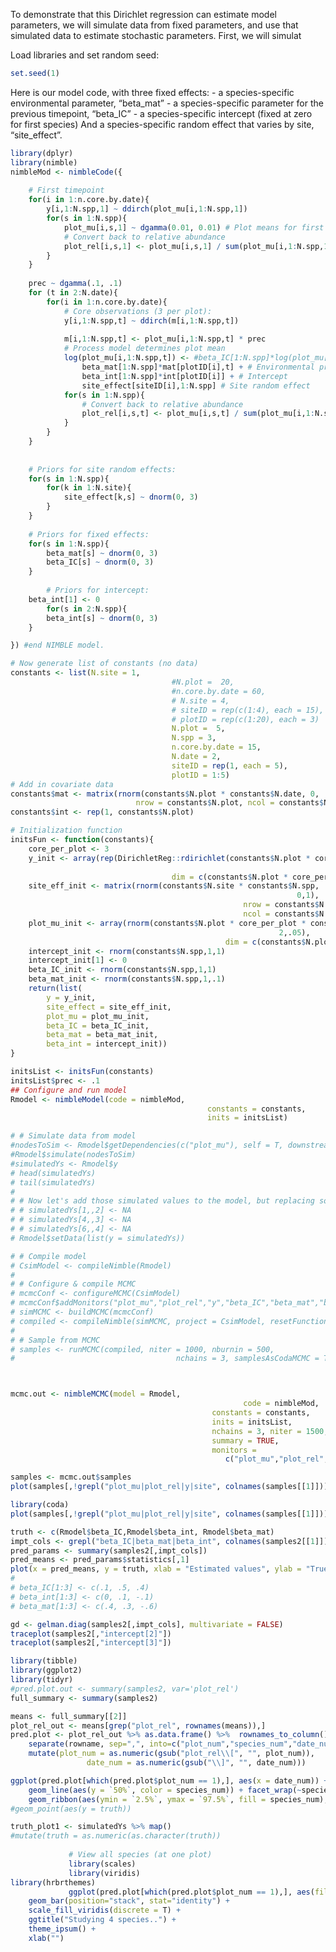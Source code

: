 To demonstrate that this Dirichlet regression can estimate model parameters, we will simulate data from fixed parameters, and use that simulated data to estimate stochastic parameters. First, we will simulat 

Load libraries and set random seed:
```r
set.seed(1)
```

Here is our model code, with three fixed effects: 
	- a species-specific environmental parameter, "beta_mat"
	- a species-specific parameter for the previous timepoint, "beta_IC"
	- a species-specific intercept (fixed at zero for first species)
And a species-specific random effect that varies by site, "site_effect".

```r
library(dplyr)
library(nimble)
nimbleMod <- nimbleCode({ 
	
	# First timepoint
	for(i in 1:n.core.by.date){
		y[i,1:N.spp,1] ~ ddirch(plot_mu[i,1:N.spp,1])
		for(s in 1:N.spp){
			plot_mu[i,s,1] ~ dgamma(0.01, 0.01) # Plot means for first date
			# Convert back to relative abundance
			plot_rel[i,s,1] <- plot_mu[i,s,1] / sum(plot_mu[i,1:N.spp,1])
		}
	}
	
	prec ~ dgamma(.1, .1)
	for (t in 2:N.date){
		for(i in 1:n.core.by.date){
			# Core observations (3 per plot):
			y[i,1:N.spp,t] ~ ddirch(m[i,1:N.spp,t])
			
			m[i,1:N.spp,t] <- plot_mu[i,1:N.spp,t] * prec
			# Process model determines plot mean
			log(plot_mu[i,1:N.spp,t]) <- #beta_IC[1:N.spp]*log(plot_mu[i,1:N.spp,t-1]) + # Previous timepoint
				beta_mat[1:N.spp]*mat[plotID[i],t] + # Environmental predictor
				beta_int[1:N.spp]*int[plotID[i]] + # Intercept
				site_effect[siteID[i],1:N.spp] # Site random effect
			for(s in 1:N.spp){
				# Convert back to relative abundance
				plot_rel[i,s,t] <- plot_mu[i,s,t] / sum(plot_mu[i,1:N.spp,t])
			}
		}
	}
	
	
	# Priors for site random effects:
	for(s in 1:N.spp){
		for(k in 1:N.site){
			site_effect[k,s] ~ dnorm(0, 3)
		}
	}
	
	# Priors for fixed effects:
	for(s in 1:N.spp){
		beta_mat[s] ~ dnorm(0, 3)
		beta_IC[s] ~ dnorm(0, 3)
	}
	
		# Priors for intercept:
	beta_int[1] <- 0
		for(s in 2:N.spp){
		beta_int[s] ~ dnorm(0, 3)
	}

}) #end NIMBLE model.

# Now generate list of constants (no data)
constants <- list(N.site = 1,
									#N.plot =  20, 
									#n.core.by.date = 60,
									# N.site = 4,
									# siteID = rep(c(1:4), each = 15), 
									# plotID = rep(c(1:20), each = 3)
									N.plot =  5, 
									N.spp = 3, 
									n.core.by.date = 15,
									N.date = 2,
									siteID = rep(1, each = 5), 
									plotID = 1:5)
# Add in covariate data
constants$mat <- matrix(rnorm(constants$N.plot * constants$N.date, 0, .1),
 							nrow = constants$N.plot, ncol = constants$N.date)
constants$int <- rep(1, constants$N.plot)

# Initialization function
initsFun <- function(constants){
	core_per_plot <- 3
	y_init <- array(rep(DirichletReg::rdirichlet(constants$N.plot * core_per_plot, 
																							 rep(2, constants$N.spp)), constants$N.date), 
									dim = c(constants$N.plot * core_per_plot, constants$N.spp, constants$N.date))
	site_eff_init <- matrix(rnorm(constants$N.site * constants$N.spp,
																0,1), 
													nrow = constants$N.site, 
													ncol = constants$N.spp)
	plot_mu_init <- array(rnorm(constants$N.plot * core_per_plot * constants$N.spp * constants$N.date,
															2,.05), 
												dim = c(constants$N.plot * core_per_plot, constants$N.spp, constants$N.date))
	intercept_init <- rnorm(constants$N.spp,1,1)
	intercept_init[1] <- 0
	beta_IC_init <- rnorm(constants$N.spp,1,1)
	beta_mat_init <- rnorm(constants$N.spp,1,.1)
	return(list(
		y = y_init,
		site_effect = site_eff_init,
		plot_mu = plot_mu_init,
		beta_IC = beta_IC_init,
		beta_mat = beta_mat_init,
		beta_int = intercept_init))
}

initsList <- initsFun(constants)
initsList$prec <- .1 
## Configure and run model
Rmodel <- nimbleModel(code = nimbleMod,
											constants = constants,
											inits = initsList)

# # Simulate data from model
#nodesToSim <- Rmodel$getDependencies(c("plot_mu"), self = T, downstream = T)
#Rmodel$simulate(nodesToSim)
#simulatedYs <- Rmodel$y
# head(simulatedYs)
# tail(simulatedYs)
# 
# # Now let's add those simulated values to the model, but replacing some values with NA 
# # simulatedYs[1,,2] <- NA
# # simulatedYs[4,,3] <- NA
# # simulatedYs[6,,4] <- NA
# Rmodel$setData(list(y = simulatedYs))

# # Compile model
# CsimModel <- compileNimble(Rmodel)
# 
# # Configure & compile MCMC
# mcmcConf <- configureMCMC(CsimModel)
# mcmcConf$addMonitors("plot_mu","plot_rel","y","beta_IC","beta_mat","beta_int")
# simMCMC <- buildMCMC(mcmcConf)
# compiled <- compileNimble(simMCMC, project = CsimModel, resetFunctions = T)
# 
# # Sample from MCMC
# samples <- runMCMC(compiled, niter = 1000, nburnin = 500,
# 									 nchains = 3, samplesAsCodaMCMC = T, thin = 3)



mcmc.out <- nimbleMCMC(model = Rmodel,
											 		code = nimbleMod, 
											 constants = constants,
											 inits = initsList,
											 nchains = 3, niter = 1500,
											 summary = TRUE, 
											 monitors =
											 	c("plot_mu","plot_rel","y","beta_IC","beta_mat","beta_int"), samplesAsCodaMCMC = T)

samples <- mcmc.out$samples
plot(samples[,!grepl("plot_mu|plot_rel|y|site", colnames(samples[[1]]))])
```

```r
library(coda)
plot(samples[,!grepl("plot_mu|plot_rel|y|site", colnames(samples[[1]]))])

truth <- c(Rmodel$beta_IC,Rmodel$beta_int, Rmodel$beta_mat)
impt_cols <- grepl("beta_IC|beta_mat|beta_int", colnames(samples2[[1]]))
pred_params <- summary(samples2[,impt_cols])
pred_means <- pred_params$statistics[,1]
plot(x = pred_means, y = truth, xlab = "Estimated values", ylab = "True values"); abline(0,1)
# 
# beta_IC[1:3] <- c(.1, .5, .4)
# beta_int[1:3] <- c(0, .1, -.1)
# beta_mat[1:3] <- c(.4, .3, -.6)
```

```r
gd <- gelman.diag(samples2[,impt_cols], multivariate = FALSE)
traceplot(samples2[,"intercept[2]"])
traceplot(samples2[,"intercept[3]"])
```

```r
library(tibble)
library(ggplot2)
library(tidyr)
#pred.plot.out <- summary(samples2, var='plot_rel')
full_summary <- summary(samples2)

means <- full_summary[[2]]
plot_rel_out <- means[grep("plot_rel", rownames(means)),]
pred.plot <- plot_rel_out %>% as.data.frame() %>%  rownames_to_column() %>% 
	separate(rowname, sep=",", into=c("plot_num","species_num","date_num")) %>% 
	mutate(plot_num = as.numeric(gsub("plot_rel\\[", "", plot_num)),
				 date_num = as.numeric(gsub("\\]", "", date_num)))

ggplot(pred.plot[which(pred.plot$plot_num == 1),], aes(x = date_num)) +
	geom_line(aes(y = `50%`, color = species_num)) + facet_wrap(~species_num, scales = "free") +
	geom_ribbon(aes(ymin = `2.5%`, ymax = `97.5%`, fill = species_num), alpha=0.2) #+
#geom_point(aes(y = truth)) 

truth_plot1 <- simulatedYs %>% map()
#mutate(truth = as.numeric(as.character(truth))
			 
			 # View all species (at one plot)
			 library(scales)
			 library(viridis)
library(hrbrthemes)
			 ggplot(pred.plot[which(pred.plot$plot_num == 1),], aes(fill=species_num, y=`50%`, x=date_num)) + 
    geom_bar(position="stack", stat="identity") +
    scale_fill_viridis(discrete = T) +
    ggtitle("Studying 4 species..") +
    theme_ipsum() +
    xlab("")
			 
```			 